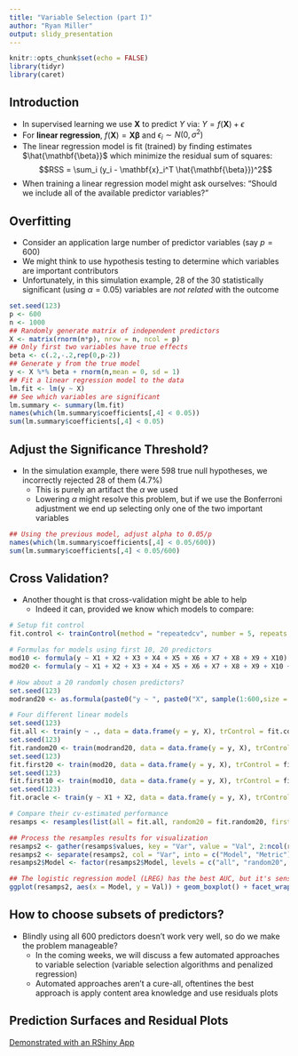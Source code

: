 ```yaml
---
title: "Variable Selection (part I)"
author: "Ryan Miller"
output: slidy_presentation
---
```


```r
knitr::opts_chunk$set(echo = FALSE)
library(tidyr)
library(caret)
```

## Introduction

- In supervised learning we use $\mathbf{X}$ to predict $Y$ via: $Y = f(\mathbf{X}) + \epsilon$
- For **linear regression**, $f(\mathbf{X}) = \mathbf{X} \mathbf{\beta}$ and $\epsilon_i \sim N(0,\sigma^2)$
- The linear regression model is fit (trained) by finding estimates $\hat{\mathbf{\beta}}$ which minimize the residual sum of squares:
$$RSS = \sum_i (y_i - \mathbf{x}_i^T \hat{\mathbf{\beta}})^2$$
- When training a linear regression model might ask ourselves: "Should we include all of the available predictor variables?"

## Overfitting

- Consider an application large number of predictor variables (say $p = 600$)
- We might think to use hypothesis testing to determine which variables are important contributors
- Unfortunately, in this simulation example, 28 of the 30 statistically significant (using $\alpha = 0.05$) variables are *not related* with the outcome

```r

set.seed(123)
p <- 600
n <- 1000
## Randomly generate matrix of independent predictors
X <- matrix(rnorm(n*p), nrow = n, ncol = p)
## Only first two variables have true effects
beta <- c(.2,-.2,rep(0,p-2))
## Generate y from the true model
y <- X %*% beta + rnorm(n,mean = 0, sd = 1)
## Fit a linear regression model to the data
lm.fit <- lm(y ~ X)
## See which variables are significant
lm.summary <- summary(lm.fit)
names(which(lm.summary$coefficients[,4] < 0.05))
sum(lm.summary$coefficients[,4] < 0.05)
```

## Adjust the Significance Threshold?

- In the simulation example, there were 598 true null hypotheses, we incorrectly rejected 28 of them (4.7%)
    - This is purely an artifact the $\alpha$ we used
    - Lowering $\alpha$ might resolve this problem, but if we use the Bonferroni adjustment we end up selecting only one of the two important variables
    
```r
## Using the previous model, adjust alpha to 0.05/p
names(which(lm.summary$coefficients[,4] < 0.05/600))
sum(lm.summary$coefficients[,4] < 0.05/600)
```

## Cross Validation?

- Another thought is that cross-validation might be able to help
    - Indeed it can, provided we know which models to compare:

```r
# Setup fit control
fit.control <- trainControl(method = "repeatedcv", number = 5, repeats = 10)

# Formulas for models using first 10, 20 predictors
mod10 <- formula(y ~ X1 + X2 + X3 + X4 + X5 + X6 + X7 + X8 + X9 + X10)
mod20 <- formula(y ~ X1 + X2 + X3 + X4 + X5 + X6 + X7 + X8 + X9 + X10 + X11 + X12 + X13 + X14 + X15 + X16 + X17 + X18 + X19 + X20)

# How about a 20 randomly chosen predictors?
set.seed(123)
modrand20 <- as.formula(paste0("y ~ ", paste0("X", sample(1:600,size = 20), collapse = " + ")))

# Four different linear models
set.seed(123)
fit.all <- train(y ~ ., data = data.frame(y = y, X), trControl = fit.control, method = "lm")
set.seed(123)
fit.random20 <- train(modrand20, data = data.frame(y = y, X), trControl = fit.control, method = "lm")
set.seed(123)
fit.first20 <- train(mod20, data = data.frame(y = y, X), trControl = fit.control, method = "lm")
set.seed(123)
fit.first10 <- train(mod10, data = data.frame(y = y, X), trControl = fit.control, method = "lm")
set.seed(123)
fit.oracle <- train(y ~ X1 + X2, data = data.frame(y = y, X), trControl = fit.control, method = "lm")

# Compare their cv-estimated performance
resamps <- resamples(list(all = fit.all, random20 = fit.random20, first20 = fit.first20,  first10 = fit.first10, oracle = fit.oracle))

## Process the resamples results for visualization
resamps2 <- gather(resamps$values, key = "Var", value = "Val", 2:ncol(resamps$values))
resamps2 <- separate(resamps2, col = "Var", into = c("Model", "Metric"), sep = "~")
resamps2$Model <- factor(resamps2$Model, levels = c("all", "random20", "first20", "first10", "oracle"))

## The logistic regression model (LREG) has the best AUC, but it's sensitivity isn't good...
ggplot(resamps2, aes(x = Model, y = Val)) + geom_boxplot() + facet_wrap(~ Metric, scales = "free")
```

## How to choose subsets of predictors?

- Blindly using all 600 predictors doesn't work very well, so do we make the problem manageable?
    - In the coming weeks, we will discuss a few automated approaches to variable selection (variable selection algorithms and penalized regression)
    - Automated approaches aren't a cure-all, oftentines the best approach is apply content area knowledge and use residuals plots 

## Prediction Surfaces and Residual Plots

[Demonstrated with an RShiny App](https://remiller1450.github.io/s230s19/app.R)
